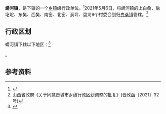 {{中国乡级行政区|14/05/22/108/000}}

'''蟒河镇'''，是{{PRC admin/fullname|14/05/22/108/000|3}}下辖的一个[[乡镇|乡镇]]级行政单位。<ref>{{PRC admin/ref sgc|{{PRC admin/parent|14/05/22/108/000}}}}</ref>2021年5月6日，将蟒河镇的上白桑、后圪坨、东樊、西樊、南窑、北窑、涧坪、盘龙8个村委会划归[[白桑镇|白桑镇]]管辖。<ref>山西省政府《关于同意晋城市乡级行政区划调整的批复》(晋政函〔2021〕32号)</ref>

== 行政区划 ==

蟒河镇下辖以下地区：<ref>{{PRC admin/ref sgc|14/05/22/108/000}}</ref>

{{PRC admin/children|14/05/22/108/000}}。

== 参考资料 ==

{{reflist}}

{{PRC admin/navcat|14/05/22/108/000}}